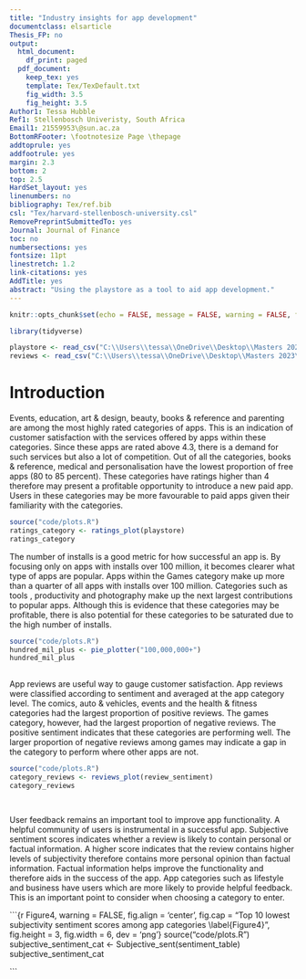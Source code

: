 ```yaml
---
title: "Industry insights for app development"
documentclass: elsarticle
Thesis_FP: no
output:
  html_document:
    df_print: paged
  pdf_document:
    keep_tex: yes
    template: Tex/TexDefault.txt
    fig_width: 3.5
    fig_height: 3.5
Author1: Tessa Hubble
Ref1: Stellenbosch Univeristy, South Africa
Email1: 21559953\@sun.ac.za
BottomRFooter: \footnotesize Page \thepage
addtoprule: yes
addfootrule: yes
margin: 2.3
bottom: 2
top: 2.5
HardSet_layout: yes
linenumbers: no
bibliography: Tex/ref.bib
csl: "Tex/harvard-stellenbosch-university.csl"
RemovePreprintSubmittedTo: yes
Journal: Journal of Finance
toc: no
numbersections: yes
fontsize: 11pt
linestretch: 1.2
link-citations: yes
AddTitle: yes
abstract: "Using the playstore as a tool to aid app development."
---
```


<!-- First: Set your default preferences for chunk options: -->

<!-- If you want a chunk's code to be printed, set echo = TRUE. message = FALSE stops R printing ugly package loading details in your final paper too. I also suggest setting warning = FALSE and checking for warnings in R, else you might find ugly warnings in your paper. -->

```r
knitr::opts_chunk$set(echo = FALSE, message = FALSE, warning = FALSE, fig.width = 6, fig.height = 5, fig.pos="H", fig.pos = 'H')

library(tidyverse)

playstore <- read_csv("C:\\Users\\tessa\\OneDrive\\Desktop\\Masters 2023\\Data science\\Exam\\21559953\\Question_5\\data\\googleplaystore.csv")
reviews <- read_csv("C:\\Users\\tessa\\OneDrive\\Desktop\\Masters 2023\\Data science\\Exam\\21559953\\Question_5\\data\\googleplaystore_user_reviews.csv")


```


<!-- ############################## -->
<!-- # Start Writing here: -->
<!-- ############################## -->

# Introduction \label{Introduction}

Events, education, art & design, beauty, books & reference and parenting are among the most highly rated categories of apps. This is an indication of customer satisfaction with the services offered by apps within these categories. Since these apps are rated above 4.3, there is a demand for such services but also a lot of competition. Out of all the categories, books & reference, medical and personalisation have the lowest proportion of free apps (80 to 85 percent). These categories have ratings higher than 4 therefore may present a profitable opportunity to introduce a new paid app. Users in these categories may be more favourable to paid apps given their familiarity with the categories. 


```r
source("code/plots.R")
ratings_category <- ratings_plot(playstore)
ratings_category

```



The number of installs is a good metric for how successful an app is. By focusing only on apps with installs over 100 million, it becomes clearer what type of apps are popular. Apps within the Games category make up more than a quarter of all apps with installs over 100 million. Categories such as tools , productivity and photography make up the next largest contributions to popular apps. Although this is evidence that these categories may be profitable, there is also potential for these categories to be saturated due to the high number of installs. 



```r
source("code/plots.R")
hundred_mil_plus <- pie_plotter("100,000,000+")
hundred_mil_plus
    

```



App reviews are useful way to gauge customer satisfaction. App reviews were classified according to sentiment and averaged at the app category level. The comics, auto & vehicles, events and the health & fitness categories had the largest proportion of positive reviews. The games category, however, had the largest proportion of negative reviews. The positive sentiment indicates that these categories are performing well. The larger proportion of negative reviews among games may indicate a gap in the category to perform where other apps are not. 



```r
source("code/plots.R")
category_reviews <- reviews_plot(review_sentiment)
category_reviews

 
```




User feedback remains an important tool to improve app functionality. A helpful community of users is instrumental in a successful app. Subjective sentiment scores indicates whether a review is likely to contain personal or factual information. A higher score indicates that the review contains higher levels of subjectivity therefore contains more personal opinion than factual information. Factual information helps improve the functionality and therefore aids in the success of the app. App categories such as lifestyle and business have users which are more likely to provide helpful feedback. This is an important point to consider when choosing a category to enter. 




```{r Figure4, warning =  FALSE, fig.align = 'center', fig.cap = "Top 10 lowest subjectivity sentiment scores among app categories \\label{Figure4}", fig.height = 3, fig.width = 6, dev = 'png'}
source("code/plots.R")
subjective_sentiment_cat <- Subjective_sent(sentiment_table)
subjective_sentiment_cat

 
```
